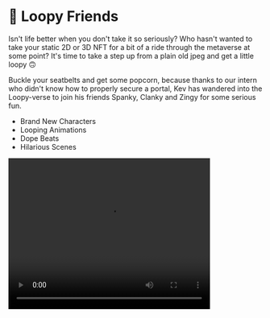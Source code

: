 
# 🚙 Loopy Friends

Isn't life better when you don't take it so seriously? Who hasn't wanted to take your static 2D or 3D NFT for a bit of a ride through the metaverse at some point? 
It's time to take a step up from a plain old jpeg and get a little loopy 🙃

Buckle your seatbelts and get some popcorn, because thanks to our intern who didn't know how to properly secure a portal, Kev has wandered into the Loopy-verse to join his friends Spanky, Clanky and Zingy for some serious fun.

* Brand New Characters
* Looping Animations
* Dope Beats
* Hilarious Scenes

<video autoplay="autoplay" loop="loop" width="400" height="300"> 
 <source src="https://i.imgur.com/esMkqVr.mp4" type="video/mp4" /> 
 <img src="https://i.imgur.com/esMkqVr.mp4" width="400" height="300" /> 
</video> 
